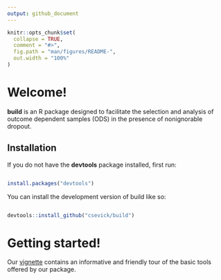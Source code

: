 ---
output: github_document
---

<!-- README.md is generated from README.Rmd. Please edit that file -->

```{r, include = FALSE}
knitr::opts_chunk$set(
  collapse = TRUE,
  comment = "#>",
  fig.path = "man/figures/README-",
  out.width = "100%"
)
```

# Welcome! 

**build** is an R package designed to facilitate the selection and analysis of outcome dependent samples (ODS) in the presence of nonignorable dropout.

## Installation

If you do not have the **devtools** package installed, first run:

``` r

install.packages("devtools")

```

You can install the development version of build like so:

``` r

devtools::install_github("csevick/build")

```

# Getting started!

Our [vignette](https://github.com/csevick/build/tree/main/doc/V1_BUILD_applied_analysis.pdf) contains an informative and friendly tour of the basic tools offered by our package.
